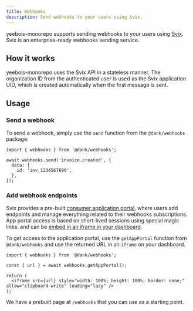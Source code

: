 ```yaml
---
title: Webhooks
description: Send webhooks to your users using Svix.
---
```


yeebois-monorepo supports sending webhooks to your users using [Svix](https://www.svix.com/). Svix is an enterprise-ready webhooks sending service.

## How it works

yeebois-monorepo uses the Svix API in a stateless manner. The organization ID from the authenticated user is used as the Svix application UID, which is created automatically when the first message is sent.

## Usage

### Send a webhook

To send a webhook, simply use the `send` function from the `@dank/webhooks` package:

```tsx
import { webhooks } from '@dank/webhooks';

await webhooks.send('invoice.created', {
  data: {
    id: 'inv_1234567890',
  },
});
```

### Add webhook endpoints

Svix provides a pre-built [consumer application portal](https://docs.svix.com/app-portal), where users add endpoints and manage everything related to their webhooks subscriptions. App portal access is based on short-lived sessions using special magic links, and can be [embed in an iframe in your dashboard](https://docs.svix.com/app-portal#embedding-in-a-react-application).

To get access to the application portal, use the `getAppPortal` function from `@dank/webhooks` and use the returned URL in an `iframe` on your dashboard.

```tsx
import { webhooks } from '@dank/webhooks';

const { url } = await webhooks.getAppPortal();

return (
  <iframe src={url} style="width: 100%; height: 100%; border: none;" allow="clipboard-write" loading="lazy" />
);
```

We have a prebuilt page at `/webhooks` that you can use as a starting point.
